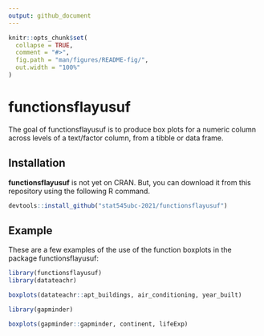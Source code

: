 ```yaml
---
output: github_document
---
```


```r
knitr::opts_chunk$set(
  collapse = TRUE,
  comment = "#>",
  fig.path = "man/figures/README-fig/",
  out.width = "100%"
)
```

# functionsflayusuf

The goal of functionsflayusuf is to produce box plots for a numeric column across levels of a text/factor column, from a tibble or data frame.

## Installation

**functionsflayusuf** is not yet on CRAN. But, you can download it from this repository using the following R command.

``` r
devtools::install_github("stat545ubc-2021/functionsflayusuf")

```

## Example

These are a few examples of the use of the function boxplots in the package functionsflayusuf:

```r
library(functionsflayusuf)
library(datateachr)

boxplots(datateachr::apt_buildings, air_conditioning, year_built)
```

```r
library(gapminder)

boxplots(gapminder::gapminder, continent, lifeExp)
```

